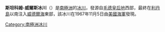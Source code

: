 {{coord|75|18|S|19|0|W|type:glacier_region:AQ|display=title}} 

'''斯坦科姆-威爾斯冰川'''（{{lang-en|Stancomb-Wills Glacier}}）是[[南極洲|南極洲]]的[[冰川|冰川]]，發源自[[毛德皇后地|毛德皇后地]]西部，最終在[[利丹島|利丹島]]以南注入[[威德爾海|威德爾海]]東部，該冰川在1967年11月5日由[[美國海軍|美國海軍]]發現。

{{Antarctica-geo-stub}}
[[Category:南極洲冰川|Category:南極洲冰川]]